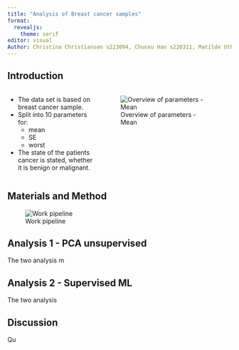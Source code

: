 ```yaml
---
title: "Analysis of Breast cancer samples"
format: 
  revealjs:
    theme: serif
editor: visual
Author: Christina Christiansen s223094, Chunxu Han s220311, Matilde Uth s195796, Michelle Sollok s194681, Pelagia Derizioti s222822
---
```


## Introduction {.smaller}

::: columns
::: {.column width="40%"}
::: {.incremental .smaller}
-   The data set is based on breast cancer sample.
-   Split into 10 parameters for:
    -   mean
    -   SE
    -   worst
-   The state of the patients cancer is stated, whether it is benign or malignant.
:::
:::

::: {.column width="60%"}
![Overview of parameters - Mean](boxplot_mean.png)
:::
:::

## Materials and Method

![Work pipeline](R_pipeline.png)

## Analysis 1 - PCA unsupervised

The two analysis m

## Analysis 2 - Supervised ML

The two analysis

## Discussion

Qu

## 
